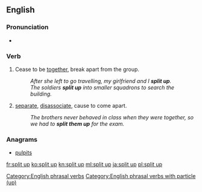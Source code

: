 ==English==

===Pronunciation===
* {{audio|En-us-split up.ogg|Audio (US)|lang=en}}

===Verb===
{{en-verb|splits up|splitting up|split up|split up}}

# {{context|intransitive|idiomatic|Of a group of people|lang=en}} Cease to be [[together]], break apart from the group.
#: ''After she left to go travelling, my girlfriend and I '''split up'''.''
#: ''The soldiers '''split up''' into smaller squadrons to search the building.''
# {{context|transitive|lang=en}} [[separate]], [[disassociate]], cause to come apart.
#: ''The brothers never behaved in class when they were together, so we had to '''split them up''' for the exam.''

===Anagrams===
* [[pulpits#English|pulpits]]

[[Category:English phrasal verbs]]
[[Category:English phrasal verbs with particle (up)]]

[[fr:split up]]
[[ko:split up]]
[[kn:split up]]
[[ml:split up]]
[[ja:split up]]
[[pl:split up]]